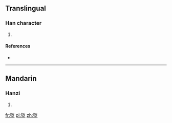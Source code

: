 ==Translingual==

===Han character===
{{Han char|rn=32|rad=土|as=07|sn=10|four=|canj=弓尸土 (NSG)|ids=⿱[[防]][[土]]}}

# {{defn|Han|sort=土07}}

====References====
* {{Han ref|kx=0229.210|dkj=05109|dj=0465.110|hdz=10442.100|uh=57C5|ud=22469}}

----

==Mandarin==

===Hanzi===
{{cmn-hanzi|pin=[[fáng]] ([[fang2]])|wg=fang<sup>2</sup>}}

# {{defn|lang=cmn|sort=土07}}

[[fr:埅]]
[[pl:埅]]
[[zh:埅]]